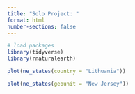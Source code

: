 ```yaml
---
title: "Solo Project: "
format: html
number-sections: false
---
```


```r
# load packages
library(tidyverse)
library(rnaturalearth)
```

```r
plot(ne_states(country = "Lithuania"))
```
```r
plot(ne_states(geounit = "New Jersey"))
```

